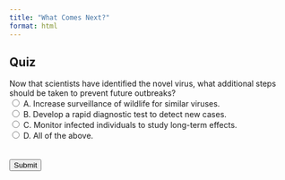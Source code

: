 ```yaml
---
title: "What Comes Next?"
format: html
---
```


## Quiz

<form id="quiz">
    <label for="question1">Now that scientists have identified the novel virus, what additional steps should be taken to prevent future outbreaks?</label><br>
    <input type="radio" id="answer1" name="question1" value="A"> A. Increase surveillance of wildlife for similar viruses.<br>
    <input type="radio" id="answer2" name="question1" value="B"> B. Develop a rapid diagnostic test to detect new cases.<br>
    <input type="radio" id="answer3" name="question1" value="C"> C. Monitor infected individuals to study long-term effects.<br>
    <input type="radio" id="answer4" name="question1" value="D"> D. All of the above.<br>
    <br><br>
    <input type="button" value="Submit" onclick="checkAnswers()">
</form>

<p id="result"></p>

<script>
    function checkAnswers() {
        let resultText = "";

        if (document.getElementById('answer4').checked) {
            resultText = "✅ Correct! Comprehensive outbreak prevention includes surveillance of potential reservoirs, early detection tools, and monitoring for long-term impacts — all critical for understanding and controlling emerging threats.";
        } else if (document.getElementById('answer1').checked) {
            resultText = "❌ Important, but not sufficient on its own. Surveillance helps detect future threats, but we also need diagnostics and clinical follow-up.";
        } else if (document.getElementById('answer2').checked) {
            resultText = "❌ Rapid testing is essential for outbreak response, but it's just one part of a larger strategy.";
        } else if (document.getElementById('answer3').checked) {
            resultText = "❌ Monitoring long-term effects is crucial for understanding impact, but it doesn’t help with early detection or prevention.";
        } else {
            resultText = "Please select an answer before submitting.";
        }

        document.getElementById('result').innerText = resultText;
    }
</script>
